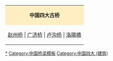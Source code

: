 {| style="margin:0 auto;" align=center width=50% class="toccolours"
|align=center style="background:#ffeec2"| '''中国四大古桥'''
|-
|align="center"| [[赵州桥]] | [[广济桥 (潮州)|广济桥]] | [[卢沟桥]] | [[洛陽橋]]
|}
<noinclude>
[[Category:中國傳統橋梁|*]]
[[Category:中国桥梁模板]]
[[Category:中国四大 (建筑)]]
</noinclude>